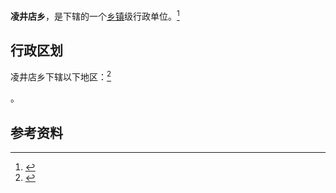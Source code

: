 {{中国乡级行政区|14/01/22/202/000}}

'''凌井店乡'''，是{{PRC admin/fullname|14/01/22/202/000|3}}下辖的一个[[乡镇|乡镇]]级行政单位。<ref>{{PRC admin/ref sgc|{{PRC admin/parent|14/01/22/202/000}}}}</ref>

== 行政区划 ==

凌井店乡下辖以下地区：<ref>{{PRC admin/ref sgc|14/01/22/202/000}}</ref>

{{PRC admin/children|14/01/22/202/000}}。

== 参考资料 ==

{{reflist}}

{{行政区划小作品}}
{{PRC admin/navcat|14/01/22/202/000}}